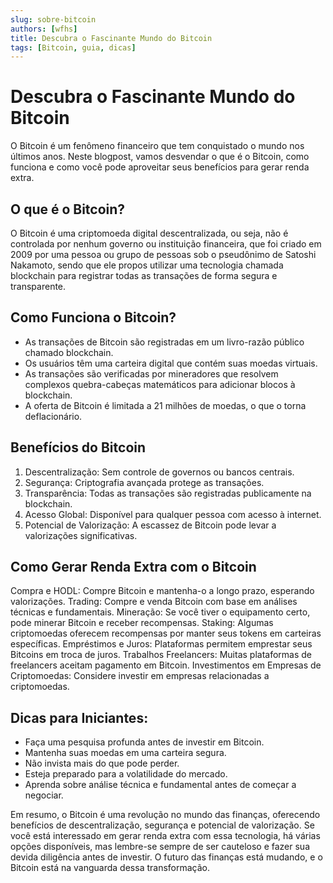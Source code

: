 ```yaml
---
slug: sobre-bitcoin
authors: [wfhs]
title: Descubra o Fascinante Mundo do Bitcoin
tags: [Bitcoin, guia, dicas]
---
```


# Descubra o Fascinante Mundo do Bitcoin

O Bitcoin é um fenômeno financeiro que tem conquistado o mundo nos últimos anos. Neste blogpost, vamos desvendar o que é o Bitcoin, como funciona e como você pode aproveitar seus benefícios para gerar renda extra.

## O que é o Bitcoin?

O Bitcoin é uma criptomoeda digital descentralizada, ou seja, não é controlada por nenhum governo ou instituição financeira, que foi criado em 2009 por uma pessoa ou grupo de pessoas sob o pseudônimo de Satoshi Nakamoto, 
sendo que ele propos utilizar uma tecnologia chamada blockchain para registrar todas as transações de forma segura e transparente.

## Como Funciona o Bitcoin?

* As transações de Bitcoin são registradas em um livro-razão público chamado blockchain.
* Os usuários têm uma carteira digital que contém suas moedas virtuais.
* As transações são verificadas por mineradores que resolvem complexos quebra-cabeças matemáticos para adicionar blocos à blockchain.
* A oferta de Bitcoin é limitada a 21 milhões de moedas, o que o torna deflacionário.

## Benefícios do Bitcoin

1. Descentralização: Sem controle de governos ou bancos centrais.
2. Segurança: Criptografia avançada protege as transações.
3. Transparência: Todas as transações são registradas publicamente na blockchain.
4. Acesso Global: Disponível para qualquer pessoa com acesso à internet.
5. Potencial de Valorização: A escassez de Bitcoin pode levar a valorizações significativas.

## Como Gerar Renda Extra com o Bitcoin

Compra e HODL: Compre Bitcoin e mantenha-o a longo prazo, esperando valorizações.
Trading: Compre e venda Bitcoin com base em análises técnicas e fundamentais.
Mineração: Se você tiver o equipamento certo, pode minerar Bitcoin e receber recompensas.
Staking: Algumas criptomoedas oferecem recompensas por manter seus tokens em carteiras específicas.
Empréstimos e Juros: Plataformas permitem emprestar seus Bitcoins em troca de juros.
Trabalhos Freelancers: Muitas plataformas de freelancers aceitam pagamento em Bitcoin.
Investimentos em Empresas de Criptomoedas: Considere investir em empresas relacionadas a criptomoedas.

## Dicas para Iniciantes:

* Faça uma pesquisa profunda antes de investir em Bitcoin.
* Mantenha suas moedas em uma carteira segura.
* Não invista mais do que pode perder.
* Esteja preparado para a volatilidade do mercado.
* Aprenda sobre análise técnica e fundamental antes de começar a negociar.

Em resumo, o Bitcoin é uma revolução no mundo das finanças, oferecendo benefícios de descentralização, segurança e potencial de valorização. Se você está interessado em gerar renda extra com essa tecnologia, 
há várias opções disponíveis, mas lembre-se sempre de ser cauteloso e fazer sua devida diligência antes de investir. O futuro das finanças está mudando, e o Bitcoin está na vanguarda dessa transformação.




